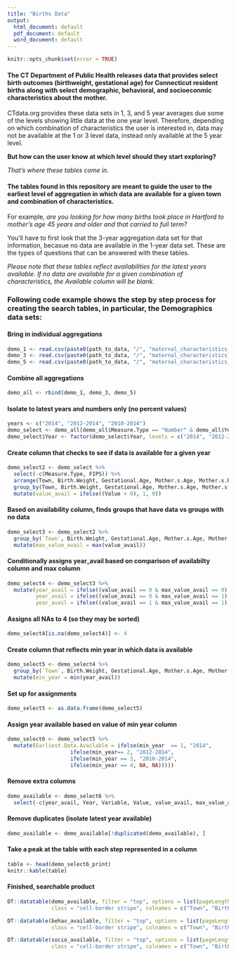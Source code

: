 ```yaml
---
title: "Births Data"
output:
  html_document: default
  pdf_document: default
  word_document: default
---
```


```r
knitr::opts_chunk$set(error = TRUE)
```

#### The CT Department of Public Health releases data that provides select birth outcomes (birthweight, gestational age) for Connecticut resident births along with select demographic, behavioral, and socioeconmic characteristics about the mother. 

CTdata.org provides these data sets in 1, 3, and 5 year averages due some of the levels showing little data at the one year level. Therefore, depending on which combination of characteristics the user is interested in, data may not be available at the 1 or 3 level data, instead only available at the 5 year level. 

**But how can the user know at which level should they start exploring?**

*That's where these tables come in.* 

#### The tables found in this repository are meant to guide the user to the earliest level of aggregation in which data are available for a given town and combination of characteristics. 

For example, *are you looking for how many births took place in Hartford to mother's age 45 years and older and that carried to full term?* 

You'll have to first look that the 3-year aggregation data set for that information, becasue no data are available in the 1-year data set. These are the types of questions that can be answered with these tables. 

*Please note that these tables reflect availabilities for the latest years available. If no data are available for a given combination of characteristics, the Available column will be blank.*

### Following code example shows the step by step process for creating the search tables, in particular, the Demographics data sets:

#### Bring in individual aggregations
```r
demo_1 <- read.csv(paste0(path_to_data, "/", "maternal_characteristics_demographics_1-Year.csv"), stringsAsFactors = F, header=T)
demo_3 <- read.csv(paste0(path_to_data, "/", "maternal_characteristics_demographics_3-Year.csv"), stringsAsFactors = F, header=T)
demo_5 <- read.csv(paste0(path_to_data, "/", "maternal_characteristics_demographics_5-Year.csv"), stringsAsFactors = F, header=T)
```

#### Combine all aggregations
```r
demo_all <- rbind(demo_1, demo_3, demo_5)
```

#### Isolate to latest years and numbers only (no percent values)
```r
years <- c("2014", "2012-2014", "2010-2014")
demo_select <- demo_all[demo_all$Measure.Type == "Number" & demo_all$Year %in% years,]
demo_select$Year <- factor(demo_select$Year, levels = c("2014", "2012-2014", "2010-2014"))
```

#### Create column that checks to see if data is available for a given year
```r
demo_select2 <- demo_select %>% 
  select(-c(Measure.Type, FIPS)) %>% 
  arrange(Town, Birth.Weight, Gestational.Age, Mother.s.Age, Mother.s.Race.Ethnicity) %>% 
  group_by(Town, Birth.Weight, Gestational.Age, Mother.s.Age, Mother.s.Race.Ethnicity, Year) %>% 
  mutate(value_avail = ifelse((Value > 0), 1, 0)) 
```

#### Based on availability column, finds groups that have data vs groups with no data
```r
demo_select3 <- demo_select2 %>% 
  group_by(`Town`, Birth.Weight, Gestational.Age, Mother.s.Age, Mother.s.Race.Ethnicity) %>% 
  mutate(max_value_avail = max(value_avail))
```

#### Conditionally assigns year_avail based on comparison of availabilty column and max column
```r
demo_select4 <- demo_select3 %>% 
  mutate(year_avail = ifelse((value_avail == 0 & max_value_avail == 0), "None", NA), 
         year_avail = ifelse((value_avail == 0 & max_value_avail == 1), NA, NA), 
         year_avail = ifelse((value_avail == 1 & max_value_avail == 1), Year, NA))
```

#### Assigns all NAs to 4 (so they may be sorted)
```r
demo_select4[is.na(demo_select4)] <- 4
```

#### Create column that reflects min year in which data is available
```r
demo_select5 <- demo_select4 %>% 
  group_by(`Town`, Birth.Weight, Gestational.Age, Mother.s.Age, Mother.s.Race.Ethnicity) %>% 
  mutate(min_year = min(year_avail))
```

#### Set up for assignments
```r
demo_select5 <- as.data.frame(demo_select5)
```

#### Assign year available based on value of min year column
```r
demo_select6 <- demo_select5 %>% 
  mutate(Earliest.Data.Available = ifelse(min_year  == 1, "2014",
                    ifelse(min_year== 2, "2012-2014",
                    ifelse(min_year == 3, "2010-2014",
                    ifelse(min_year == 4, NA, NA)))))
```

#### Remove extra columns
```r
demo_available <- demo_select6 %>% 
  select(-c(year_avail, Year, Variable, Value, value_avail, max_value_avail, year_avail, min_year))
```

#### Remove duplicates (isolate latest year available)
```r
demo_available <- demo_available[!duplicated(demo_available), ]
```
#### Take a peak at the table with each step represented in a column
```r
table <- head(demo_select6_print)
knitr::kable(table)
```


#### Finished, searchable product
```r
DT::datatable(demo_available, filter = "top", options = list(pageLength = 5), rownames = FALSE, 
              class = "cell-border stripe", colnames = c("Town", "Birth Weight", "Gestational Age", "Mother's Age", "Mother's Race/Ethnicity", "Earliest Data Available"),  caption = "Data Aggregation Availabilty of Maternal Demographic Characteristics")
```
```r
DT::datatable(behav_available, filter = "top", options = list(pageLength = 5), rownames = FALSE, 
              class = "cell-border stripe", colnames = c("Town", "Birth Weight", "Gestational Age", "Initiation of Prenatal Care", "Smoking During Pregnancy", "Earliest Data Available"),  caption = "Data Aggregation Availabilty of Maternal Behavior Characteristics")
```

```r
DT::datatable(socio_available, filter = "top", options = list(pageLength = 5), rownames = FALSE, 
              class = "cell-border stripe", colnames = c("Town", "Birth Weight", "Gestational Age", "Mother's Education", "Mother's Marital Status", "Earliest Data Available"),  caption = "Data Aggregation Availabilty of Maternal Socioeconomic Characteristics")
```